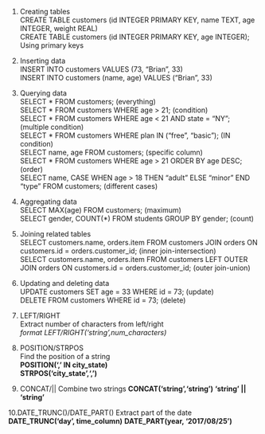 1. Creating tables   
   CREATE TABLE customers (id INTEGER PRIMARY KEY, name TEXT, age INTEGER, weight REAL)   
   CREATE TABLE customers (id INTEGER PRIMARY KEY, age INTEGER); Using primary keys
  
2. Inserting data   
  INSERT INTO customers VALUES (73, "Brian", 33)   
  INSERT INTO customers (name, age) VALUES ("Brian", 33)
  
3. Querying data    
  SELECT * FROM customers;  (everything)     
  SELECT * FROM customers WHERE age > 21; (condition)   
  SELECT * FROM customers WHERE age < 21 AND state = "NY";  (multiple condition)   
  SELECT * FROM customers WHERE plan IN ("free", "basic"); (IN condition)   
  SELECT name, age FROM customers; (specific column)   
  SELECT * FROM customers WHERE age > 21 ORDER BY age DESC; (order)       
  SELECT name, CASE WHEN age > 18 THEN "adult" ELSE "minor" END "type" FROM customers;  (different cases)   
  
4. Aggregating data   
  SELECT MAX(age) FROM customers;  (maximum)   
  SELECT gender, COUNT(*) FROM students GROUP BY gender;  (count)   
  
5. Joining related tables    
  SELECT customers.name, orders.item FROM customers JOIN orders ON customers.id = orders.customer_id; (inner join-intersection)    
  SELECT customers.name, orders.item FROM customers LEFT OUTER JOIN orders ON customers.id = orders.customer_id; (outer join-union)   
  
6. Updating and deleting data   
  UPDATE customers SET age = 33 WHERE id = 73;  (update)   
  DELETE FROM customers WHERE id = 73;  (delete)   
  
7. LEFT/RIGHT   
   Extract number of characters from left/right   
   *format LEFT/RIGHT('string',num_characters)* 
 
8. POSITION/STRPOS   
   Find the position of a string   
   **POSITION(',' IN city_state)**   
   **STRPOS('city_state',',')**   
   
9. CONCAT/||
   Combine two strings
   **CONCAT('string','string')**
   **'string' || 'string'**
   
10.DATE_TRUNC()/DATE_PART()
   Extract part of the date
   **DATE_TRUNC(‘day’, time_column)**
   **DATE_PART(year, '2017/08/25')**   

 
   
